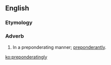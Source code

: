 ==English==

===Etymology===
{{suffix|preponderating|ly|lang=en}}

===Adverb===
{{en-adv|?}}

# In a preponderating manner; [[preponderantly]].

[[ko:preponderatingly]]